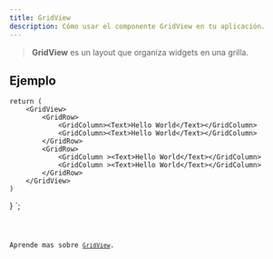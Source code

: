 ```yaml
---
title: GridView
description: Cómo usar el componente GridView en tu aplicación.
---
```



> **GridView** es un layout que organiza widgets en una grilla.

## Ejemplo


    return (
        <GridView>
            <GridRow>
                <GridColumn><Text>Hello World</Text></GridColumn>
                <GridColumn><Text>Hello World</Text></GridColumn>
            </GridRow>
            <GridRow>
                <GridColumn ><Text>Hello World</Text></GridColumn>
                <GridColumn ><Text>Hello World</Text></GridColumn>
            </GridRow>
        </GridView>
    )
}
`;

<Code code={gridLayoutExample} title='example_grid.tsx' lang='tsx' />

Aprende mas sobre [`GridView`](https://vixen-js.github.io/docs/build-application-vanilla/Layout-Components/QGridLayout).